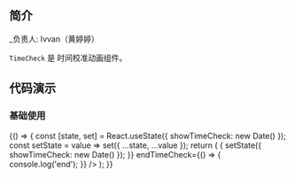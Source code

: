 ## 简介

_负责人: Ivvan（黄婷婷）

`TimeCheck` 是 时间校准动画组件。

## 代码演示

### 基础使用

<Playground>
  {() => {
    const [state, set] = React.useState({ showTimeCheck: new Date() });
    const setState = value => set({ ...state, ...value });
    return (
       <View style={{ height:'100%', alignItems: 'center', justifyContent: 'center' }}>
          <TimeCheck
            showTimeCheck={state.showTimeCheck}
            // style={{
            //   backgroundColor: '#000',
            //   width: 120,
            //   height: 120,
            //   paddingTop: 30,
            //   paddingBottom: 30,
            // }}
            // color="blue"
            // useNativeDriver={true}
            // size={{ width: 30, height: 30 }}
            // rightIconB=""
            startTimeCheck={() => {
              setState({ showTimeCheck: new Date()  });
            }}
            endTimeCheck={() => {
              console.log('end');
            }}
          />
        </View>
    );
  }}
</Playground>
